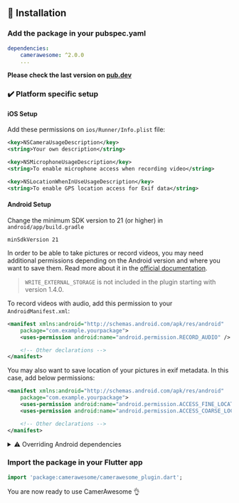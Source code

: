 ## 📖 Installation

### Add the package in your pubspec.yaml

```yaml
dependencies:
    camerawesome: ^2.0.0
    ...
```

**Please check the last version on [pub.dev](https://pub.dev/packages/camerawesome)**

### ✔️ Platform specific setup

#### iOS Setup

Add these permissions on `ios/Runner/Info.plist` file:

```xml
<key>NSCameraUsageDescription</key>
<string>Your own description</string>

<key>NSMicrophoneUsageDescription</key>
<string>To enable microphone access when recording video</string>

<key>NSLocationWhenInUseUsageDescription</key>
<string>To enable GPS location access for Exif data</string>
```

#### Android Setup

Change the minimum SDK version to 21 (or higher) in `android/app/build.gradle`

```
minSdkVersion 21
```

In order to be able to take pictures or record videos, you may need additional permissions depending on the Android version and where you want to save them.
Read more about it in the [official documentation](https://developer.android.com/training/data-storage).

> `WRITE_EXTERNAL_STORAGE` is not included in the plugin starting with version 1.4.0.

To record videos with audio, add this permission to your `AndroidManifest.xml`:

```xml
<manifest xmlns:android="http://schemas.android.com/apk/res/android"
    package="com.example.yourpackage">
    <uses-permission android:name="android.permission.RECORD_AUDIO" />

    <!-- Other declarations -->
</manifest>
```

You may also want to save location of your pictures in exif metadata. In this case, add below permissions:

```xml
<manifest xmlns:android="http://schemas.android.com/apk/res/android"
    package="com.example.yourpackage">
    <uses-permission android:name="android.permission.ACCESS_FINE_LOCATION" />
    <uses-permission android:name="android.permission.ACCESS_COARSE_LOCATION" />

    <!-- Other declarations -->
</manifest>
```

<details>
<summary>⚠️ Overriding Android dependencies</summary>

Some of the dependencies used by CamerAwesome can be overriden if you have a conflict.
Change these variables to define which version you want to use:

```gradle
buildscript {
    ext.kotlin_version = '1.7.10'
    ext {
        // You can override these variables
        compileSdkVersion = 33
        minSdkVersion = 24 // 21 minimum
        playServicesLocationVersion = "20.0.0"
        exifInterfaceVersion = "1.3.4"
    }
    // ...
}
```

Only change these variables if you are sure of what you are doing.

For example, setting the Play Services Location version might help you when you have conflicts with other plugins.
The below line shows an example of these conflicts:

```
java.lang.IncompatibleClassChangeError: Found interface com.google.android.gms.location.ActivityRecognitionClient, but class was expected
```

</details>

### Import the package in your Flutter app

```dart
import 'package:camerawesome/camerawesome_plugin.dart';
```

You are now ready to use CamerAwesome 👌
